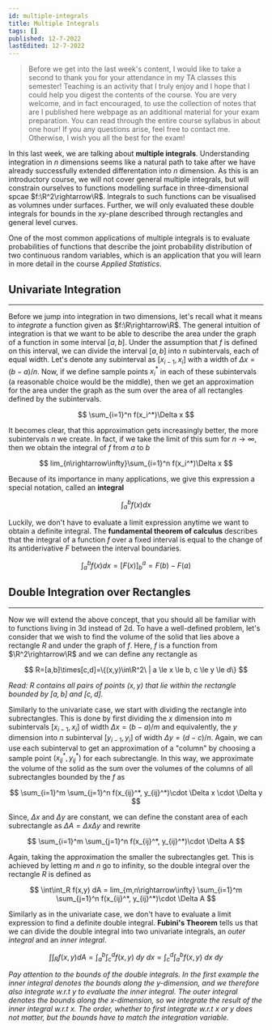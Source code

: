 ```yaml
---
id: multiple-integrals
title: Multiple Integrals
tags: []
published: 12-7-2022
lastEdited: 12-7-2022
---
```


> Before we get into the last week's content, I would like to take a second to thank you for your attendance in my TA classes this semester! Teaching
> is an activity that I truly enjoy and I hope that I could help you digest the contents of the course. You are very welcome, and in fact encouraged,
> to use the collection of notes that are I published here webpage as an additional material for your exam preparation. You can read through the
> entire course syllabus in about one hour! If you any questions arise, feel free to contact me. Otherwise, I wish you all the best for the exam!

In this last week, we are talking about **multiple integrals**. Understanding integration in $n$ dimensions seems like a natural path to take after we
have already successfully extended differentation into $n$ dimension. As this is an introductory course, we will not cover general multiple integrals,
but will constrain ourselves to functions modelling surface in three-dimensional spcae $f:\R^2\rightarrow\R$. Integrals to such functions can be
visualised as volumnes under surfaces. Further, we will only evaluated these double integrals for bounds in the $xy$-plane described through
rectangles and general level curves.

One of the most common applications of multiple integrals is to evaluate probabilities of functions that describe the joint probability distribution
of two continuous random variables, which is an application that you will learn in more detail in the course _Applied Statistics_.

## Univariate Integration

---

Before we jump into integration in two dimensions, let's recall what it means to _integrate_ a function given as $f:\R\rightarrow\R$. The general
intuition of integration is that we want to be able to describe the area under the graph of a function in some interval $[a, b]$. Under the assumption
that $f$ is defined on this interval, we can divide the interval $[a,b]$ into $n$ subintervals, each of equal width. Let's denote any subinterval as
$[x_{i-1}, x_{i}]$ with a width of $\Delta x=(b-a)/n$. Now, if we define sample points $x_i^*$ in each of these subintervals (a reasonable choice
would be the middle), then we get an approximation for the area under the graph as the sum over the area of all rectangles defined by the
subintervals.

$$
\sum_{i=1}^n f(x_i^*)\Delta x
$$

It becomes clear, that this approximation gets increasingly better, the more subintervals $n$ we create. In fact, if we take the limit of this sum for
$n\rightarrow\infty$, then we obtain the integral of $f$ from $a$ to $b$

$$
lim_{n\rightarrow\infty}\sum_{i=1}^n f(x_i^*)\Delta x
$$

Because of its importance in many applications, we give this expression a special notation, called an **integral**

$$
\int_a^b f(x) dx
$$

Luckily, we don't have to evaluate a limit expression anytime we want to obtain a definite integral. The **fundamental theorem of calculus** describes
that the integral of a function $f$ over a fixed interval is equal to the change of its antiderivative $F$ between the interval boundaries.

$$
\int_a^b f(x) dx = [F(x)]_b^a = F(b)-F(a)
$$

## Double Integration over Rectangles

---

Now we will extend the above concept, that you should all be familiar with to functions living in 3d instead of 2d. To have a well-defined problem,
let's consider that we wish to find the volume of the solid that lies above a rectangle $R$ and under the graph of $f$. Here, $f$ is a function from
$\R^2\rightarrow\R$ and we can define any rectangle as

$$
R=[a,b]\times[c,d]=\{(x,y)\in\R^2\ | a \le x \le b, c \le y \le d\}
$$

_Read: $R$ contains all pairs of points $(x,y)$ that lie within the rectangle bounded by $[a,b]$ and $[c,d]$._

Similarly to the univariate case, we start with dividing the rectangle into subrectangles. This is done by first dividing the $x$ dimension into $m$
subintervals $[x_{i-1}, x_i]$ of width $\Delta x=(b-a)/m$ and equivalently, the $y$ dimension into $n$ subinterval $[y_{i-1}, y_i]$ of width
$\Delta y=(d-c)/n$. Again, we can use each subinterval to get an approximation of a "column" by choosing a sample point $(x_{ij}^*, y_{ij}^*)$ for
each subrectangle. In this way, we approximate the volume of the solid as the sum over the volumes of the columns of all subrectangles bounded by the
$f$ as

$$
\sum_{i=1}^m \sum_{j=1}^n f(x_{ij}^*, y_{ij}^*)\cdot \Delta x \cdot \Delta y
$$

Since, $\Delta x$ and $\Delta y$ are constant, we can define the constant area of each subrectangle as $\Delta A=\Delta x \Delta y$ and rewrite

$$
\sum_{i=1}^m \sum_{j=1}^n f(x_{ij}^*, y_{ij}^*)\cdot \Delta A
$$

Again, taking the approximation the smaller the subrectangles get. This is achieved by letting $m$ and $n$ go to infinity, so the double integral over
the rectangle $R$ is defined as

$$
\int\int_R f(x,y) dA = lim_{m,n\rightarrow\infty} \sum_{i=1}^m \sum_{j=1}^n f(x_{ij}^*, y_{ij}^*)\cdot \Delta A
$$

Similarly as in the univariate case, we don't have to evaluate a limit expression to find a definite double integral. **Fubini's Theorem** tells us
that we can divide the double integral into two univariate integrals, an _outer integral_ and an _inner integral_.

$$
\int\int_R f(x,y) dA = \int_a^b \int_c^d f(x,y)\ dy\ dx = \int_c^d \int_a^b f(x,y)\ dx\ dy
$$

_Pay attention to the bounds of the double integrals. In the first example the inner integral denotes the bounds along the $y$-dimension, and we
therefore also integrate w.r.t $y$ to evaluate the inner integral. The outer integral denotes the bounds along the $x$-dimension, so we integrate the
result of the inner integral w.r.t $x$. The order, whether to first integrate w.r.t $x$ or $y$ does not matter, but the bounds have to match the
integration variable._
